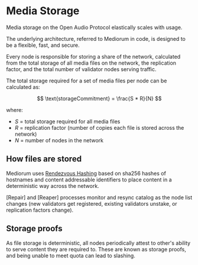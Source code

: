 # Media Storage

Media storage on the Open Audio Protocol elastically scales with usage.

The underlying architecture, referred to Mediorum in code, is designed to be a flexible, fast, and secure.

Every node is responsible for storing a share of the network, calculated from the total storage of all media files on the network, the replication factor, and the total number of validator nodes serving traffic.

The total storage required for a set of media files per node can be calculated as:

$$
\text{storageCommitment} = \frac{S * R}{N}
$$

where:

- $S$ = total storage required for all media files
- $R$ = replication factor (number of copies each file is stored across the network)
- $N$ = number of nodes in the network

## How files are stored

Mediorum uses [Rendezvous Hashing](https://en.wikipedia.org/wiki/Rendezvous_hashing) based on sha256 hashes of hostnames and content addressable identifiers to place content in a deterministic way across the network.

[Repair] and [Reaper] processes monitor and resync catalog as the node list changes (new validators get registered, existing validators unstake, or replication factors change).


## Storage proofs

As file storage is deterministic, all nodes periodically attest to other's ability to serve content they are required to. These are known as storage proofs, and being unable to meet quota can lead to slashing.